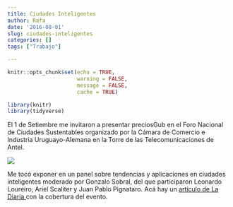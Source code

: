 ```yaml
---
title: Ciudades Inteligentes
author: Rafa
date: '2016-08-01'
slug: ciudades-inteligentes
categories: []
tags: ["Trabajo"]

---
```


```r
knitr::opts_chunk$set(echo = TRUE, 
                      warning = FALSE,
                      message = FALSE, 
                      cache = TRUE)

library(knitr)
library(tidyverse)


```

El 1 de Setiembre me invitaron a presentar preciosGub en el Foro Nacional de Ciudades Sustentables organizado por la Cámara de Comercio e Industria Uruguayo-Alemana en la Torre de las Telecomunicaciones de Antel.


<img  class="static-image" src="/posts/2016-08-12-ciudades-inteligentes_files/ciudades_inteligentes.jpg" />

Me tocó exponer en un panel sobre tendencias y aplicaciones en ciudades inteligentes moderado por Gonzalo Sobral, del que participaron Leonardo Loureiro, Ariel Scaliter y Juan Pablo Pignataro. Acá hay un <a href="https://ladiaria.com.uy/articulo/2016/9/farmakon/">artículo de La Diaria </a>con la cobertura del evento.


